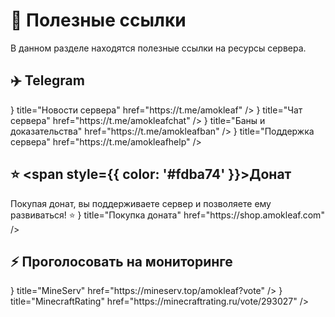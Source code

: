 
# 🔗 Полезные ссылки

В данном разделе находятся полезные ссылки на ресурсы сервера.

## ✈️ Telegram

<Cards>
  <Card 
    icon={<Newspaper color={"white"} />} 
    title="Новости сервера" 
    href="https://t.me/amokleaf"
  />
  <Card 
    icon={<MessageSquareText color={"white"} />} 
    title="Чат сервера" 
    href="https://t.me/amokleafchat"
  />
  <Card 
    icon={<Gavel color={"white"} />} 
    title="Баны и доказательства" 
    href="https://t.me/amokleafban"
  />
</Cards>
<Cards num='1'>
  <Card 
    icon={<BadgeHelp color={"white"} />} 
    title="Поддержка сервера" 
    href="https://t.me/amokleafhelp"
  />
</Cards>

## ⭐ <span style={{ color: '#fdba74' }}>Донат</span>

<Callout>
    Покупая донат, вы поддерживаете сервер и позволяете ему развиваться! ⭐
</Callout>
<Cards num='1'>
  <Card 
    icon={<ShoppingBasket color={"#ffe172"} />} 
    title="Покупка доната" 
    href="https://shop.amokleaf.com"
  />
</Cards>

## ⚡ Проголосовать на мониторинге

<Cards num='2'>
  <Card 
    icon={<HardDrive color={"white"} />} 
    title="MineServ" 
    href="https://mineserv.top/amokleaf?vote"
  />
  <Card 
    icon={<Star color={"white"} />} 
    title="MinecraftRating" 
    href="https://minecraftrating.ru/vote/293027"
  />
</Cards>